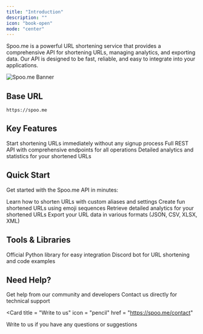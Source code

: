 ```yaml
---
title: "Introduction"
description: ""
icon: "book-open"
mode: "center"
---
```


Spoo.me is a powerful URL shortening service that provides a comprehensive API for shortening URLs, managing analytics, and exporting data. Our API is designed to be fast, reliable, and easy to integrate into your applications.

![Spoo.me Banner](/images/banner-rounded.png)

## Base URL
```
https://spoo.me
```

## Key Features

<CardGroup cols={3}>
  <Card
    title="No Registration Required"
    icon="check"
    color="#A855F7"
  >
    Start shortening URLs immediately without any signup process
  </Card>
  <Card
    title="API Access"
    icon="code"
    color="#A855F7"
  >
    Full REST API with comprehensive endpoints for all operations
  </Card>
  <Card
    title="Advanced Analytics Dashboard"
    icon="chart-line"
    color="#A855F7"
  >
    Detailed analytics and statistics for your shortened URLs
  </Card>
</CardGroup>

## Quick Start

Get started with the Spoo.me API in minutes:

<CardGroup cols={2}>
  <Card
    title="Shorten URLs"
    icon="link"
    href="/api-reference/shorten-url"
  >
    Learn how to shorten URLs with custom aliases and settings
  </Card>
  <Card
    title="Emoji URLs"
    icon="face-smile"
    href="/api-reference/emoji-url"
  >
    Create fun shortened URLs using emoji sequences
  </Card>
  <Card
    title="URL Statistics"
    icon="chart-bar"
    href="/api-reference/url-statistics"
  >
    Retrieve detailed analytics for your shortened URLs
  </Card>
  <Card
    title="Export Data"
    icon="download"
    href="/api-reference/export-data"
  >
    Export your URL data in various formats (JSON, CSV, XLSX, XML)
  </Card>
</CardGroup>

## Tools & Libraries

<CardGroup cols={2}>
  <Card
    title="Python Library"
    icon="python"
    href="/tools/python-library"
  >
    Official Python library for easy integration
  </Card>
  <Card
    title="SpooBot Discord Bot"
    icon="discord"
    href="/tools/spoobot"
  >
    Discord bot for URL shortening and code examples
  </Card>
</CardGroup>

## Need Help?

<CardGroup cols={2}>
  <Card
    title="Join our Discord"
    icon="discord"
    href="https://discord.gg/spoo-me"
  >
    Get help from our community and developers
  </Card>
  <Card
    title="Email Support"
    icon="envelope"
    href="mailto:support@spoo.me"
  >
    Contact us directly for technical support
  </Card>
</CardGroup>

<Card
  title = "Write to us"
  icon = "pencil"
  href = "https://spoo.me/contact"
>
  Write to us if you have any questions or suggestions
</Card>
